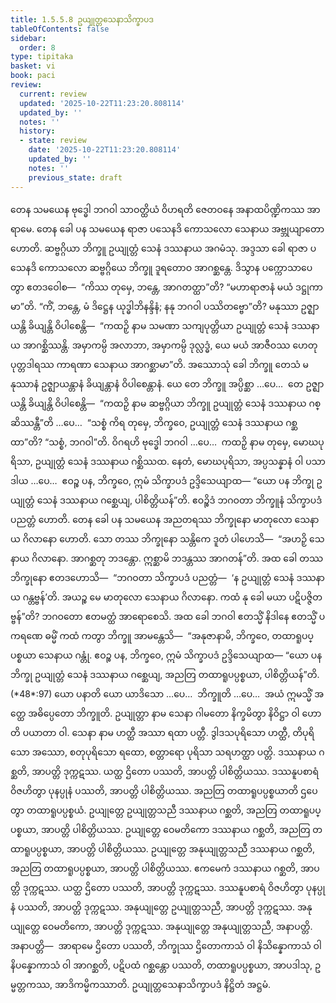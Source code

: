 ```yaml
---
title: 1.5.5.8 ဥယျုတ္တသေနာသိက္ခာပဒ
tableOfContents: false
sidebar:
  order: 8
type: tipitaka
basket: vi
book: paci
review:
  current: review
  updated: '2025-10-22T11:23:20.808114'
  updated_by: ''
  notes: ''
  history:
  - state: review
    date: '2025-10-22T11:23:20.808114'
    updated_by: ''
    notes: ''
    previous_state: draft
---
```



<ReviewStatus review={frontmatter.review} showDetails={true} />

<HypothesisAnnotation frontmatter={frontmatter} />

<DynamicBreadcrumb />

<Division number="311" book="paci" e="ch" v="2" p="139">

<Paragraph number="981" book="paci">
တေန သမယေန ဗုဒ္ဓေါ ဘဂဝါ သာဝတ္ထိယံ ဝိဟရတိ ဇေတဝနေ အနာထပိဏ္ဍိကဿ အာရာမေ. တေန ခေါ ပန သမယေန ရာဇာ ပသေနဒိ ကောသလော သေနာယ အဗ္ဘုယျာတော ဟောတိ. ဆဗ္ဗဂ္ဂိယာ ဘိက္ခူ ဥယျုတ္တံ သေနံ ဒဿနာယ အဂမံသု. အဒ္ဒသာ ခေါ ရာဇာ ပသေနဒိ ကောသလော ဆဗ္ဗဂ္ဂိယေ ဘိက္ခူ ဒူရတောဝ အာဂစ္ဆန္တေ. ဒိသွာန ပက္ကောသာပေတွာ ဧတဒဝေါစ—  “ကိဿ တုမှေ, ဘန္တေ, အာဂတတ္ထာ”တိ? “မဟာရာဇာနံ မယံ ဒဋ္ဌုကာမာ”တိ. “ကိံ, ဘန္တေ, မံ ဒိဋ္ဌေန ယုဒ္ဓါဘိနန္ဒိနံ; နနု ဘဂဝါ ပဿိတဗ္ဗော”တိ? မနုဿာ ဥဇ္ဈာယန္တိ ခိယျန္တိ ဝိပါစေန္တိ—  “ကထဉှိ နာမ သမဏာ သကျပုတ္တိယာ ဥယျုတ္တံ သေနံ ဒဿနာယ အာဂစ္ဆိဿန္တိ. အမှာကမ္ပိ အလာဘာ, အမှာကမ္ပိ ဒုလ္လဒ္ဓံ, ယေ မယံ အာဇီဝဿ ဟေတု ပုတ္တဒါရဿ ကာရဏာ သေနာယ အာဂစ္ဆာမာ”တိ.
</Paragraph>

<Paragraph number="982" book="paci">
အဿောသုံ ခေါ ဘိက္ခူ တေသံ မနုဿာနံ ဥဇ္ဈာယန္တာနံ ခိယျန္တာနံ ဝိပါစေန္တာနံ. ယေ တေ ဘိက္ခူ အပ္ပိစ္ဆာ …ပေ…  တေ ဥဇ္ဈာယန္တိ ခိယျန္တိ ဝိပါစေန္တိ—  “ကထဉှိ နာမ ဆဗ္ဗဂ္ဂိယာ ဘိက္ခူ ဥယျုတ္တံ သေနံ ဒဿနာယ ဂစ္ဆိဿန္တီ”တိ …ပေ…  “သစ္စံ ကိရ တုမှေ, ဘိက္ခဝေ, ဥယျုတ္တံ သေနံ ဒဿနာယ ဂစ္ဆထာ”တိ? “သစ္စံ, ဘဂဝါ”တိ. ဝိဂရဟိ ဗုဒ္ဓေါ ဘဂဝါ …ပေ…  ကထဉှိ နာမ တုမှေ, မောဃပုရိသာ, ဥယျုတ္တံ သေနံ ဒဿနာယ ဂစ္ဆိဿထ. နေတံ, မောဃပုရိသာ, အပ္ပသန္နာနံ ဝါ ပသာဒါယ …ပေ…  ဧဝဉ္စ ပန, ဘိက္ခဝေ, ဣမံ သိက္ခာပဒံ ဥဒ္ဒိသေယျာထ—
</Paragraph>

<Paragraph number="983" book="paci">
<Emphasis>“ယော ပန ဘိက္ခု ဥယျုတ္တံ သေနံ ဒဿနာယ ဂစ္ဆေယျ, ပါစိတ္တိယန်”</Emphasis>တိ.
</Paragraph>

<Paragraph number="984" book="paci">
ဧဝဉ္စိဒံ ဘဂဝတာ ဘိက္ခူနံ သိက္ခာပဒံ ပညတ္တံ ဟောတိ.
</Paragraph>

</Division>
<Division number="312" book="paci" e="ch" v="2" p="140">

<Paragraph number="985" book="paci">
တေန ခေါ ပန သမယေန အညတရဿ ဘိက္ခုနော မာတုလော သေနာယ ဂိလာနော ဟောတိ. သော တဿ ဘိက္ခုနော သန္တိကေ ဒူတံ ပါဟေသိ—  “အဟဉှိ သေနာယ ဂိလာနော. အာဂစ္ဆတု ဘဒန္တော. ဣစ္ဆာမိ ဘဒန္တဿ အာဂတန်”တိ. အထ ခေါ တဿ ဘိက္ခုနော ဧတဒဟောသိ—  “ဘဂဝတာ သိက္ခာပဒံ ပညတ္တံ—  ‘န ဥယျုတ္တံ သေနံ ဒဿနာယ ဂန္တဗ္ဗန်’တိ. အယဉ္စ မေ မာတုလော သေနာယ ဂိလာနော. ကထံ နု ခေါ မယာ ပဋိပဇ္ဇိတဗ္ဗန်”တိ? ဘဂဝတော ဧတမတ္ထံ အာရောစေသိ. အထ ခေါ ဘဂဝါ ဧတသ္မိံ နိဒါနေ ဧတသ္မိံ ပကရဏေ ဓမ္မိံ ကထံ ကတွာ ဘိက္ခူ အာမန္တေသိ—  “အနုဇာနာမိ, ဘိက္ခဝေ, တထာရူပပ္ပစ္စယာ သေနာယ ဂန္တုံ. ဧဝဉ္စ ပန, ဘိက္ခဝေ, ဣမံ သိက္ခာပဒံ ဥဒ္ဒိသေယျာထ—
</Paragraph>

</Division>
<Division number="313" book="paci" e="ch" v="2" p="140">

<Paragraph number="986" book="paci">
<Emphasis>“ယော ပန ဘိက္ခု ဥယျုတ္တံ သေနံ ဒဿနာယ ဂစ္ဆေယျ, အညတြ တထာရူပပ္ပစ္စယာ, ပါစိတ္တိယန်”</Emphasis>တိ. (*48*:<Emphasis>97</Emphasis>)
</Paragraph>

</Division>
<Division number="314" book="paci" e="ch" v="2" p="140">

<Paragraph number="987" book="paci">
<Emphasis>ယော ပနာ</Emphasis>တိ ယော ယာဒိသော …ပေ…  <Emphasis>ဘိက္ခူ</Emphasis>တိ …ပေ…  အယံ ဣမသ္မိံ အတ္ထေ အဓိပ္ပေတော ဘိက္ခူတိ.
</Paragraph>

<Paragraph number="988" book="paci">
<Emphasis>ဥယျုတ္တာ</Emphasis> နာမ သေနာ ဂါမတော နိက္ခမိတွာ နိဝိဋ္ဌာ ဝါ ဟောတိ ပယာတာ ဝါ.
</Paragraph>

<Paragraph number="989" book="paci">
<Emphasis>သေနာ</Emphasis> နာမ ဟတ္ထီ အဿာ ရထာ ပတ္တီ. ဒွါဒသပုရိသော ဟတ္ထီ, တိပုရိသော အဿော, စတုပုရိသော ရထော, စတ္တာရော ပုရိသာ သရဟတ္ထာ ပတ္တိ. ဒဿနာယ ဂစ္ဆတိ, အာပတ္တိ ဒုက္ကဋဿ. ယတ္ထ ဌိတော ပဿတိ, အာပတ္တိ ပါစိတ္တိယဿ. ဒဿနူပစာရံ ဝိဇဟိတွာ ပုနပ္ပုနံ ပဿတိ, အာပတ္တိ ပါစိတ္တိယဿ.
</Paragraph>

<Paragraph number="990" book="paci">
<Emphasis>အညတြ တထာရူပပ္ပစ္စယာ</Emphasis>တိ ဌပေတွာ တထာရူပပ္ပစ္စယံ.
</Paragraph>

</Division>
<Division number="315" book="paci" e="ch" v="2" p="140">

<Paragraph number="991" book="paci">
ဥယျုတ္တေ ဥယျုတ္တသညီ ဒဿနာယ ဂစ္ဆတိ, အညတြ တထာရူပပ္ပစ္စယာ, အာပတ္တိ ပါစိတ္တိယဿ. ဥယျုတ္တေ ဝေမတိကော ဒဿနာယ ဂစ္ဆတိ, အညတြ တထာရူပပ္ပစ္စယာ, အာပတ္တိ ပါစိတ္တိယဿ. ဥယျုတ္တေ အနုယျုတ္တသညီ ဒဿနာယ ဂစ္ဆတိ, အညတြ တထာရူပပ္ပစ္စယာ, အာပတ္တိ ပါစိတ္တိယဿ.
</Paragraph>

<Paragraph number="992" book="paci">
ဧကမေကံ ဒဿနာယ ဂစ္ဆတိ, အာပတ္တိ ဒုက္ကဋဿ. ယတ္ထ ဌိတော ပဿတိ, အာပတ္တိ ဒုက္ကဋဿ. ဒဿနူပစာရံ ဝိဇဟိတွာ ပုနပ္ပုနံ ပဿတိ, အာပတ္တိ ဒုက္ကဋဿ. အနုယျုတ္တေ ဥယျုတ္တသညီ, အာပတ္တိ ဒုက္ကဋဿ. အနုယျုတ္တေ ဝေမတိကော, အာပတ္တိ ဒုက္ကဋဿ. အနုယျုတ္တေ အနုယျုတ္တသညီ, အနာပတ္တိ.
</Paragraph>

</Division>
<Division number="316" book="paci" e="ch" v="2" p="141">

<Paragraph number="993" book="paci">
အနာပတ္တိ—  အာရာမေ ဌိတော ပဿတိ, ဘိက္ခုဿ ဌိတောကာသံ ဝါ နိသိန္နောကာသံ ဝါ နိပန္နောကာသံ ဝါ အာဂစ္ဆတိ, ပဋိပထံ ဂစ္ဆန္တော ပဿတိ, တထာရူပပ္ပစ္စယာ, အာပဒါသု, ဥမ္မတ္တကဿ, အာဒိကမ္မိကဿာတိ.

</Paragraph>
</Division>

<Paragraph number="994" type="center" book="paci">
ဥယျုတ္တသေနာသိက္ခာပဒံ နိဋ္ဌိတံ အဋ္ဌမံ.
</Paragraph>